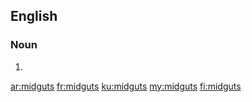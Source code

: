 ==English==

===Noun===
{{head|en|plural}}

# {{plural of|midgut|lang=en}}

[[ar:midguts]]
[[fr:midguts]]
[[ku:midguts]]
[[my:midguts]]
[[fi:midguts]]
